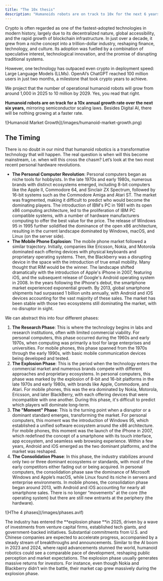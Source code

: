 ```yaml
---
title: "The 10x thesis"
description: "Humanoids robots are on track to 10x for the next 6 years"
---
```


Crypto is often regarded as one of the fastest-adopted technologies in modern history, largely due to its decentralized nature, global accessibility, and the rapid growth of blockchain infrastructure. In just over a decade, it grew from a niche concept into a trillion-dollar industry, reshaping finance, technology, and culture. Its adoption was fuelled by a combination of speculative interest, technological innovation, and the promise of disrupting traditional systems.

However, one technology has outpaced even crypto in deployment speed: Large Language Models (LLMs). OpenAI’s ChatGPT reached 100 million users in just two months, a milestone that took crypto years to achieve.

We project that the number of operational humanoid robots will grow from around 1,000 in 2025 to 10 million by 2029. Yes, you read that right. 

**Humanoid robots are on track for a 10x annual growth rate over the next six years,** mirroring semiconductor scaling laws. Besides Digital AI, there will be nothing growing at a faster rate.‍

<Frame>
  ![Humanoid Market Growth](/images/humanoid-market-growth.png)
</Frame>

## The Timing

There is no doubt in our mind that humanoid robotics is a transformative technology that will happen. The real question is when will this become mainstream, i.e. when will this cross the chasm? Letʼs look at the two most recent personal hardware revolutions.

- **The Personal Computer Revolution**: Personal computers began as niche tools for hobbyists. In the late 1970s and early 1980s, numerous brands with distinct ecosystems emerged, including 8-bit computers like the Apple II, Commodore 64, and Sinclair ZX Spectrum, followed by 16-bit systems such as the Commodore Amiga and Atari ST. The market was fragmented, making it difficult to predict who would become the dominating players. The introduction of IBM's PC in 1981 with its open x86 computing architecture, led to the proliferation of IBM PC compatible systems, with a number of hardware manufacturers computing to offer the best value for the price. The release of Windows 95 in 1995 further solidified the dominance of the open x86 architecture, resulting in the current landscape dominated by Windows, macOS, and Linux (on the server side).
- **The Mobile Phone Explosion**: The mobile phone market followed a similar trajectory. Initially, companies like Ericsson, Nokia, and Motorola dominated each offering devices with physical keyboards and proprietary operating systems. Then, the Blackberry was a disrupting device in the space with the introduction of true email mobility. Many thought that RIM would be the winner. The landscape shifted dramatically with the introduction of Apple's iPhone in 2007, featuring iOS, and the subsequent release of Google's Android operating system in 2008. In the years following the iPhone's debut, the smartphone market experienced exponential growth. By 2013, global smartphone shipments had surpassed 1 billion units annually, with Android and iOS devices accounting for the vast majority of these sales. The market has been stable with those two ecosystems still dominating the market, with no disruptor in sight.

We can abstract this into four different phases:

1. **The Research Phase**: This is where the technology begins in labs and research institutions, often with limited commercial viability. For personal computers, this phase occurred during the 1960s and early 1970s, when computing was primarily a tool for large enterprises and universities. For mobile phones, this phase spanned from the 1970s through the early 1990s, with basic mobile communication devices being developed and tested. ‍
2. **The Explosion Phase**: This is the period when the technology enters the commercial market and numerous brands compete with different approaches and proprietary ecosystems. In personal computers, this phase was marked by the explosion of 8-bit and 16-bit platforms in the late 1970s and early 1980s, with brands like Apple, Commodore, and Atari. For mobile phones, this was the era dominated by Nokia, Motorola, Ericsson, and later BlackBerry, with each offering devices that were incompatible with one another. During this phase, it's difficult to predict which players will dominate long-term. ‍
3. **The "Moment" Phase**: This is the turning point when a disruptor or a dominant standard emerges, transforming the market. For personal computers, this moment was the introduction of Windows 95, which established a unified software ecosystem around the x86 architecture. For mobile phones, this moment was the launch of the iPhone in 2007, which redefined the concept of a smartphone with its touch interface, app ecosystem, and seamless web browsing experience. Within a few years, Android and iOS emerged as the two dominant platforms, and the market was reshaped. ‍
4. **The Consolidation Phase**: In this phase, the industry stabilizes around only two or three dominant ecosystems or standards, with most of the early competitors either fading out or being acquired. In personal computers, the consolidation phase saw the dominance of Microsoft Windows and Appleʼs macOS, while Linux found its niche in servers and enterprise environments. In mobile phones, the consolidation phase began around 2013, with Android and iOS accounting for nearly all smartphone sales. There is no longer “movementsˮ at the core (the operating system) but there are still new entrants at the periphery (the hardware).

<Frame caption="The 4 phases of market adoption">
  ![HThe 4 phases](/images/phases.avif)
</Frame>

The industry has entered the \*\*explosion phase \*\*in 2025, driven by a wave of investments from venture capital firms, established tech giants, and government-backed initiatives. Substantial commitments from U.S. and Chinese companies are expected to accelerate progress, accompanied by a steady stream of breakthroughs and announcements. Similar to the AI boom in 2023 and 2024, where rapid advancements stunned the world, humanoid robotics could see a comparable pace of development, reshaping public perception and market expectations. The explosion phase usually generates massive returns for investors. For instance, even though Nokia and Blackberry didnʼt win the battle, their market cap grew massively during the explosion phase.